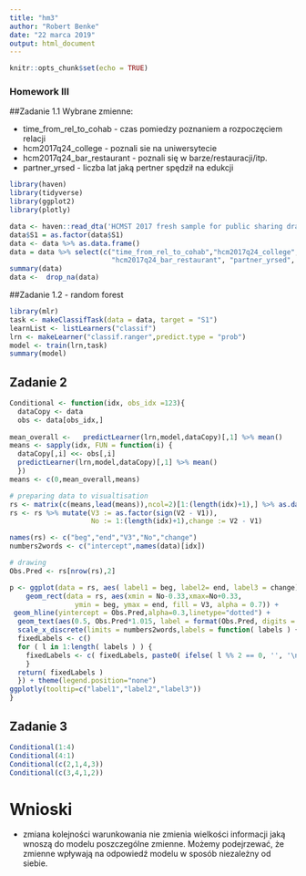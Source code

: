 ```yaml
---
title: "hm3"
author: "Robert Benke"
date: "22 marca 2019"
output: html_document
---
```


```r
knitr::opts_chunk$set(echo = TRUE)
```
### Homework III


##Zadanie 1.1
Wybrane zmienne:

 * time_from_rel_to_cohab - czas pomiedzy poznaniem a rozpoczęciem relacji
 * hcm2017q24_college - poznali sie na uniwersytecie  
 * hcm2017q24_bar_restaurant - poznali się w barze/restauracji/itp.
 * partner_yrsed - liczba lat jaką pertner spędził na edukcji
```r
library(haven)
library(tidyverse)
library(ggplot2)
library(plotly)
```
```r
data <- haven::read_dta('HCMST 2017 fresh sample for public sharing draft v1.1.dta')
data$S1 = as.factor(data$S1)
data <- data %>% as.data.frame()
data = data %>% select(c("time_from_rel_to_cohab","hcm2017q24_college",
                         "hcm2017q24_bar_restaurant", "partner_yrsed", "S1"))
summary(data)
data <-  drop_na(data)
```

##Zadanie 1.2 - random forest
```r
library(mlr)
task <- makeClassifTask(data = data, target = "S1")
learnList <- listLearners("classif")
lrn <- makeLearner("classif.ranger",predict.type = "prob")
model <- train(lrn,task)
summary(model)
```

## Zadanie 2
```r

Conditional <- function(idx, obs_idx =123){
  dataCopy <- data
  obs <- data[obs_idx,]
  
mean_overall <-   predictLearner(lrn,model,dataCopy)[,1] %>% mean()
means <- sapply(idx, FUN = function(i) { 
  dataCopy[,i] <<- obs[,i]
  predictLearner(lrn,model,dataCopy)[,1] %>% mean()
  })
means <- c(0,mean_overall,means)

# preparing data to visualtisation 
rs <- matrix(c(means,lead(means)),ncol=2)[1:(length(idx)+1),] %>% as.data.frame()
rs <- rs %>% mutate(V3 := as.factor(sign(V2 - V1)),
                    No := 1:(length(idx)+1),change := V2 - V1)

names(rs) <- c("beg","end","V3","No","change")
numbers2words <- c("intercept",names(data)[idx])

# drawing
Obs.Pred <- rs[nrow(rs),2]

p <- ggplot(data = rs, aes( label1 = beg, label2= end, label3 = change))+
    geom_rect(data = rs, aes(xmin = No-0.33,xmax=No+0.33,
                ymin = beg, ymax = end, fill = V3, alpha = 0.7)) +
 geom_hline(yintercept = Obs.Pred,alpha=0.3,linetype="dotted") +
  geom_text(aes(0.5, Obs.Pred*1.015, label = format(Obs.Pred, digits = 3), vjust = -1,alpha = 0.3))+
  scale_x_discrete(limits = numbers2words,labels = function( labels ) { 
  fixedLabels <- c() 
  for ( l in 1:length( labels ) ) {
    fixedLabels <- c( fixedLabels, paste0( ifelse( l %% 2 == 0, '', '\n' ), labels[l] ) ) 
    } 
  return( fixedLabels ) 
  }) + theme(legend.position="none") 
ggplotly(tooltip=c("label1","label2","label3"))
}
```

## Zadanie 3 

```r
Conditional(1:4)
Conditional(4:1)
Conditional(c(2,1,4,3))
Conditional(c(3,4,1,2))
```

# Wnioski

* zmiana kolejności warunkowania nie zmienia wielkości informacji jaką wnoszą do modelu
poszczególne zmienne. Możemy podejrzewać, że zmienne wpływają na odpowiedź modelu
w sposób niezależny od siebie.